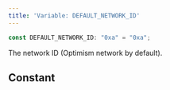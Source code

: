 ```yaml
---
title: 'Variable: DEFAULT_NETWORK_ID'
---
```


```ts
const DEFAULT_NETWORK_ID: "0xa" = "0xa";
```

The network ID (Optimism network by default).

## Constant
